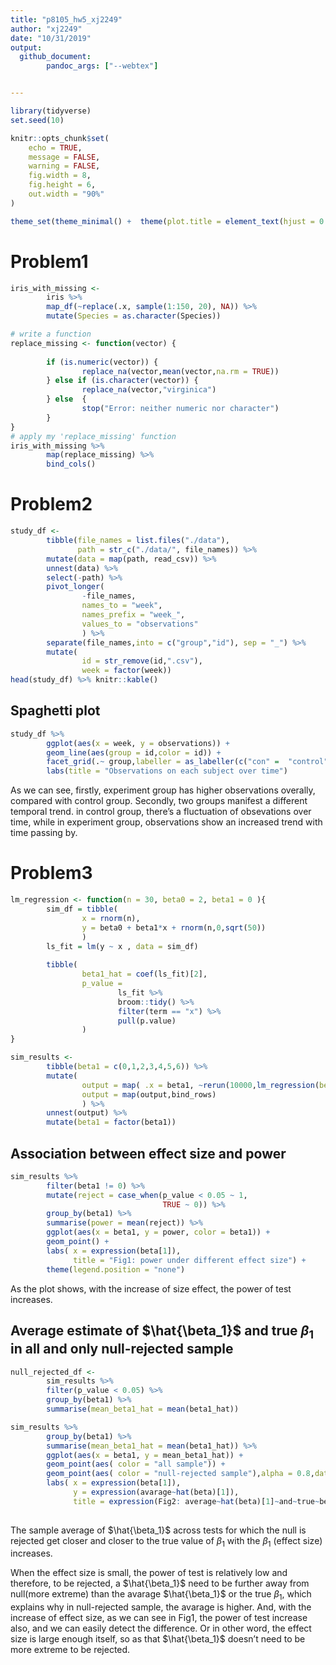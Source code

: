 ```yaml
---
title: "p8105_hw5_xj2249"
author: "xj2249"
date: "10/31/2019"
output: 
  github_document:
        pandoc_args: ["--webtex"]


---
```


```r
library(tidyverse)
set.seed(10)

knitr::opts_chunk$set(
	echo = TRUE,
	message = FALSE,
	warning = FALSE,
	fig.width = 8, 
	fig.height = 6,
	out.width = "90%"
)

theme_set(theme_minimal() +  theme(plot.title = element_text(hjust = 0.5)) + theme(legend.position = "bottom") + theme(legend.title = element_blank()) )
```

# Problem1
```r
iris_with_missing <-
        iris %>% 
        map_df(~replace(.x, sample(1:150, 20), NA)) %>%
        mutate(Species = as.character(Species))

# write a function
replace_missing <- function(vector) {
        
        if (is.numeric(vector)) {
                replace_na(vector,mean(vector,na.rm = TRUE))
        } else if (is.character(vector)) {
                replace_na(vector,"virginica")
        } else  {
                stop("Error: neither numeric nor character")
        }
}
# apply my 'replace_missing' function
iris_with_missing %>% 
        map(replace_missing) %>% 
        bind_cols() 
```


# Problem2
```r
study_df <- 
        tibble(file_names = list.files("./data"),
               path = str_c("./data/", file_names)) %>%
        mutate(data = map(path, read_csv)) %>% 
        unnest(data) %>% 
        select(-path) %>% 
        pivot_longer(
                -file_names,
                names_to = "week",
                names_prefix = "week_",
                values_to = "observations"
                ) %>% 
        separate(file_names,into = c("group","id"), sep = "_") %>% 
        mutate(
                id = str_remove(id,".csv"),
                week = factor(week)) 
head(study_df) %>% knitr::kable()
```

## Spaghetti plot
```r
study_df %>% 
        ggplot(aes(x = week, y = observations)) +
        geom_line(aes(group = id,color = id)) +
        facet_grid(.~ group,labeller = as_labeller(c("con" =  "control", "exp" = "experiment"))) +
        labs(title = "Observations on each subject over time") 
```

As we can see, firstly, experiment group has higher observations overally, compared with control group. Secondly, two groups manifest a different temporal trend. 
in control group, there's a fluctuation of obsevations over time, while in experiment group, observations show an increased trend with time passing by.

# Problem3
```r
lm_regression <- function(n = 30, beta0 = 2, beta1 = 0 ){
        sim_df = tibble(
                x = rnorm(n),
                y = beta0 + beta1*x + rnorm(n,0,sqrt(50))
                )
        ls_fit = lm(y ~ x , data = sim_df)
        
        tibble(
                beta1_hat = coef(ls_fit)[2],
                p_value = 
                        ls_fit %>% 
                        broom::tidy() %>% 
                        filter(term == "x") %>% 
                        pull(p.value)
                )
}

```


```r
sim_results <-
        tibble(beta1 = c(0,1,2,3,4,5,6)) %>% 
        mutate(
                output = map( .x = beta1, ~rerun(10000,lm_regression(beta1 = .x ))),
                output = map(output,bind_rows)
                ) %>% 
        unnest(output) %>% 
        mutate(beta1 = factor(beta1))
```

## Association between effect size and power
```r
sim_results %>% 
        filter(beta1 != 0) %>% 
        mutate(reject = case_when(p_value < 0.05 ~ 1,
                                  TRUE ~ 0)) %>% 
        group_by(beta1) %>% 
        summarise(power = mean(reject)) %>% 
        ggplot(aes(x = beta1, y = power, color = beta1)) +
        geom_point() + 
        labs( x = expression(beta[1]),
              title = "Fig1: power under different effect size") +
        theme(legend.position = "none")

```
  
As the plot shows, with the increase of size effect, the power of test increases.

## Average estimate of $\hat{\beta_1}$ and true $\beta_1$ in all and only null-rejected sample 
```r
null_rejected_df <- 
        sim_results %>% 
        filter(p_value < 0.05) %>% 
        group_by(beta1) %>% 
        summarise(mean_beta1_hat = mean(beta1_hat))

sim_results %>% 
        group_by(beta1) %>% 
        summarise(mean_beta1_hat = mean(beta1_hat)) %>% 
        ggplot(aes(x = beta1, y = mean_beta1_hat)) +
        geom_point(aes( color = "all sample")) +
        geom_point(aes( color = "null-rejected sample"),alpha = 0.8,data = null_rejected_df) + 
        labs( x = expression(beta[1]),
              y = expression(avarage~hat(beta)[1]),
              title = expression(Fig2: average~hat(beta)[1]~and~true~beta[1]~among~all~and~null-rejected~sample)) 
        
```

The sample average of $\hat{\beta_1}$ across tests for which the null is rejected get closer and closer to the true value of  $\beta_1$ with the $\beta_1$ (effect size) increases. 

When the effect size is small, the power of test is relatively low and therefore, to be rejected, a $\hat{\beta_1}$ need to be further away from null(more extreme) than the avarage $\hat{\beta_1}$ or the true $\beta_1$, which explains why in null-rejected sample, the avarage is higher. And, with the increase of effect size, as we can see in Fig1, the power of test increase also, and we can easily detect the difference. Or in other word, the effect size is large enough itself, so as that $\hat{\beta_1}$ doesn't need to be more extreme to be rejected.

